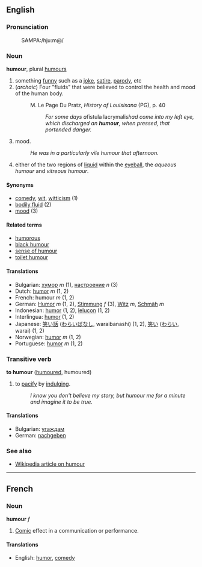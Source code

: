 ==English==
===Pronunciation===
:SAMPA:/hju:m@/

===Noun===
'''humour''', plural [[humours]]

# something [[funny]] such as a [[joke]], [[satire]], [[parody]], etc
# (''archaic'') Four "fluids" that were believed to control the health and mood of the human body.
#:M. Le Page Du Pratz, ''History of Louisisana'' (PG), p. 40
#:: ''For some days a ''fistula lacrymalis'' had come into my left eye, which discharged an '''humour''', when pressed, that portended danger.''
# mood.
#: ''He was in a particularly vile humour that afternoon.''
# either of the two regions of [[liquid]] within the [[eyeball]], the ''aqueous humour'' and ''vitreous humour''.

====Synonyms====
*[[comedy]], [[wit]], [[witticism]] (1)
*[[bodily fluid]] (2)
*[[mood]] (3)

====Related terms====
*[[humorous]]
*[[black humour]]
*[[sense of humour]]
*[[toilet humour]]

====Translations====
*Bulgarian: [[хумор]] ''m'' (1), [[настроение]] ''n'' (3)
*Dutch: [[humor]] ''m'' (1, 2)
*French: humour ''m'' (1, 2)
*German: [[Humor]] ''m'' (1, 2), [[Stimmung]] ''f'' (3), [[Witz]] ''m'', [[Schmäh]] ''m''
*Indonesian: [[humor]] (1, 2), [[lelucon]] (1, 2)
*Interlingua: [[humor]] (1, 2)
*Japanese: [[笑い話]] ([[わらいばなし]], waraibanashi) (1, 2), [[笑い]] ([[わらい]], warai) (1, 2)
*Norwegian: [[humor]] ''m'' (1, 2)
*Portuguese: [[humor]] ''m'' (1, 2)

===Transitive verb===
'''to humour''' ([[humoured]], humoured)

# to [[pacify]] by [[indulge|indulging]].
#: ''I know you don't believe my story, but humour me for a minute and imagine it to be true.''

====Translations====
*Bulgarian: [[угаждам]]
*German: [[nachgeben]]

===See also===
*[[w:Humour|Wikipedia article on humour]]
----

==French==
===Noun===
'''humour''' ''f''

# [[Comic]] effect in a communication or performance.

====Translations====
*English: [[humor]], [[comedy]]